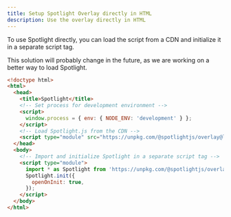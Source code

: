 ```yaml
---
title: Setup Spotlight Overlay directly in HTML
description: Use the overlay directly in HTML
---
```


To use Spotlight directly, you can load the script from a CDN and initialize it in a separate script tag.

This solution will probably change in the future, as we are working on a better way to load Spotlight.


```html {7, 10, 14-19}
<!doctype html>
<html>
  <head>
    <title>Spotlight</title>
    <!-- Set process for development environment -->
    <script>
      window.process = { env: { NODE_ENV: 'development' } };
    </script>
    <!-- Load Spotlight.js from the CDN -->
    <script type="module" src="https://unpkg.com/@spotlightjs/overlay@latest/dist/sentry-spotlight.js"></script>
  </head>
  <body>
    <!-- Import and initialize Spotlight in a separate script tag -->
    <script type="module">
      import * as Spotlight from 'https://unpkg.com/@spotlightjs/overlay@latest/dist/sentry-spotlight.js';
      Spotlight.init({
        openOnInit: true,
      });
    </script>
  </body>
</html>
```